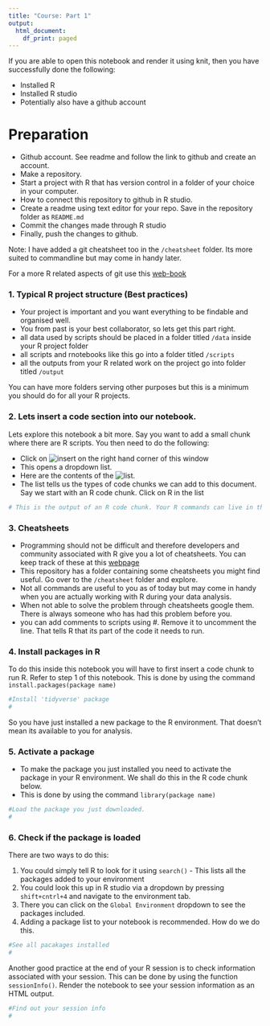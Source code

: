 ```yaml
---
title: "Course: Part 1"
output:
  html_document:
    df_print: paged
---
```


If you are able to open this notebook and render it using knit, then you have successfully done the following: 

- Installed R
- Installed R studio 
- Potentially also have a github account 

# Preparation

- Github account. See readme and follow the link to github and create an account. 
- Make a repository. 
- Start a project with R that has version control in a folder of your choice in your computer. 
- How to connect this repository to github in R studio.
- Create a readme using text editor for your repo. Save in the repository folder as `README.md`
- Commit the changes made through R studio
- Finally, push the changes to github.

Note: I have added a git cheatsheet too in the `/cheatsheet` folder. Its more suited to commandline but may come in handy later.

For a more R related aspects of git use this [web-book](https://happygitwithr.com/)


### 1. Typical R project structure (Best practices)

- Your project is important and you want everything to be findable and organised well.
- You from past is your best collaborator, so lets get this part right. 
- all data used by scripts should be placed in a folder titled `/data` inside your R project folder
- all scripts and rnotebooks like this go into a folder titled `/scripts`
- all the outputs from your R related work on the project go into folder titled `/output`

You can have more folders serving other purposes but this is a minimum you should do for all your R projects. 


### 2. Lets insert a code section into our notebook.

Lets explore this notebook a bit more. Say you want to add a small chunk where there are R scripts. You then need to do the following: 

- Click on ![insert](../data/img/InsertCodeChunkWF.png) on the right hand corner of this window
- This opens a dropdown list.
-  Here are the contents of the ![list](../data/img/InsertDropDown.png). 
- The list tells us the types of code chunks we can add to this document. Say we start with an R code chunk. Click on R in the list

```r
# This is the output of an R code chunk. Your R commands can live in this box and function normally. 
```


### 3. Cheatsheets

- Programming should not be difficult and therefore developers and community associated with R give you a lot of cheatsheets. You can keep track of these at this [webpage](https://rstudio.com/resources/cheatsheets/)
- This repository has a folder containing some cheatsheets you might find useful. Go over to the `/cheatsheet` folder and explore. 
- Not all commands are useful to you as of today but may come in handy when you are actually working with R during your data analysis. 
- When not able to solve the problem through cheatsheets google them. There is always someone who has had this problem before you. 
- you can add comments to scripts using #. Remove it to uncomment the line. That tells R that its part of the code it needs to run.

### 4. Install packages in R 

To do this inside this notebook you will have to first insert a code chunk to run R. Refer to step 1 of this notebook. This is done by using the command `install.packages(package name)`

```r
#Install 'tidyverse' package
#
```

So you have just installed a new package to the R environment. That doesn't mean its available to you for analysis. 

### 5. Activate a package

- To make the package you just installed you need to activate the package in your R environment. We shall do this in the R code chunk below. 
- This is done by using the command `library(package name)`

```r
#Load the package you just downloaded.
#
```

### 6. Check if the package is loaded

There are two ways to do this:

1. You could simply tell R to look for it using `search()` - This lists all the packages added to your environment 
2. You could look this up in R studio via a dropdown by pressing `shift+cntrl+4` and navigate to the environment tab. 
3. There you can click on the `Global Environment` dropdown to see the packages included. 
4. Adding a package list to your notebook is recommended. How do we do this. 

```r
#See all pacakages installed
#
```

Another good practice at the end of your R session is to check information associated with your session. This can be done by using the function `sessionInfo()`. Render the notebook to see your session information as an HTML output. 

```r
#Find out your session info
#
```